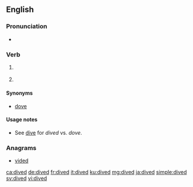 ==English==

===Pronunciation===
* {{IPA|/ˈdaɪ̪vd/|lang=en}}

===Verb===
{{head|en|verb form}}

# {{en-past of|dive}} {{gloss|scuba diving}}
# {{past participle of|dive|lang=en}} {{gloss|jump head-first}}

====Synonyms====
* {{sense|scuba diving}} [[dove]] {{qualifier|US}}

====Usage notes====
* See [[dive]] for ''dived'' vs. ''dove''.

===Anagrams===
* [[vided#English|vided]]

[[ca:dived]]
[[de:dived]]
[[fr:dived]]
[[it:dived]]
[[ku:dived]]
[[mg:dived]]
[[ja:dived]]
[[simple:dived]]
[[sv:dived]]
[[vi:dived]]